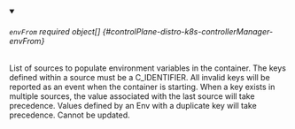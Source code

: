 


<details className="config-field" data-expandable="true" open>
<summary>

###### `envFrom` <span className="config-field-required" data-required="false">required</span> <span className="config-field-type">object[]</span> <span className="config-field-default"></span> <span className="config-field-enum"></span> {#controlPlane-distro-k8s-controllerManager-envFrom}

List of sources to populate environment variables in the container.
The keys defined within a source must be a C_IDENTIFIER. All invalid keys
will be reported as an event when the container is starting. When a key exists in multiple
sources, the value associated with the last source will take precedence.
Values defined by an Env with a duplicate key will take precedence.
Cannot be updated.

</summary>

<PartialEnvfromreference />


</details>
